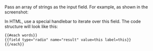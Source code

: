 <Cut title="How do I enter a list of words line-by-line, display an element for each of them, and save the result to the output array?">

Pass an array of strings as the input field. For example, as shown in the screenshot: <Image withBackground imageId="https://toloka.ai/en/docs/guide/1675426556137" alt="" />

In HTML, use a special handlebar to iterate over this field. The code structure will look like this:

```html
{{#each words}}
{{field type="radio" name="result" value=this label=this}}
{{/each}}
```

</Cut>